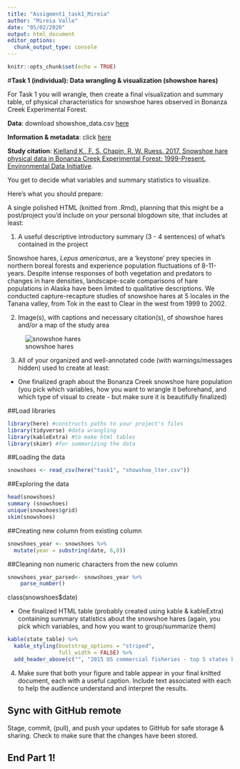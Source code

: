 ```yaml
---
title: "Assigment1_task1_Mireia"
author: "Mireia Valle"
date: "05/02/2020"
output: html_document
editor_options: 
  chunk_output_type: console
---
```


```r
knitr::opts_chunk$set(echo = TRUE)
```

#**Task 1 (individual): Data wrangling & visualization (showshoe hares)**

For Task 1 you will wrangle, then create a final visualization and summary table, of physical characteristics for snowshoe hares observed in Bonanza Creek Experimental Forest. 

**Data**: download showshoe_data.csv [here](https://drive.google.com/file/d/1d4LGOzyXHuQztwVQjU8IdmVvzRACVps4/view?usp=sharing)

**Information & metadata**: click [here](https://portal.lternet.edu/nis/metadataviewer?packageid=knb-lter-bnz.55.22)

**Study citation**: [Kielland K., F. S. Chapin, R. W. Ruess. 2017. Snowshoe hare physical data in Bonanza Creek Experimental Forest: 1999-Present. Environmental Data Initiative](https://doi.org/10.6073/pasta/03dce4856d79b91557d8e6ce2cbcdc14). 


You get to decide what variables and summary statistics to visualize. 

Here’s what you should prepare: 

A single polished HTML (knitted from .Rmd), planning that this might be a post/project you’d include on your personal blogdown site, that includes at least:

1.	A useful descriptive introductory summary (3 - 4 sentences) of what’s contained in the project

Snowshoe hares, *Lepus americanus*, are a 'keystone' prey species in northern boreal forests and experience population fluctuations of 8-11-years. Despite intense responses of both vegetation and predators to changes in hare densities, landscape-scale comparisons of hare populations in Alaska have been limited to qualitative descriptions. We conducted capture-recapture studies of snowshoe hares at 5 locales in the Tanana valley, from Tok in the east to Clear in the west from 1999 to 2002. 

2.	Image(s), with captions and necessary citation(s), of showshoe hares and/or a map of the study area


![snowshoe hares](images/images.jpg)


3.	All of your organized and well-annotated code (with warnings/messages hidden) used to create at least:

-	One finalized graph about the Bonanza Creek snowshoe hare population (you pick which variables, how you want to wrangle it beforehand, and which type of visual to create - but make sure it is beautifully finalized)

##Load libraries
```r
library(here) #constructs paths to your project's files 
library(tidyverse) #data wrangling
library(kableExtra) #to make html tables
library(skimr) #for summarizing the data
```

##Loading the data
```r
snowshoes <- read_csv(here("task1", "showshoe_lter.csv"))
```

##Exploring the data
```r
head(snowshoes)
summary (snowshoes)
unique(snowshoes$grid)
skim(snowshoes)

```
##Creating new column from existing column
```r
snowshoes_year <- snowshoes %>% 
  mutate(year = substring(date, 6,8))
```
##Cleaning non numeric characters from the new column
```r
snowshoes_year_parsed<- snowshoes_year %>% 
    parse_number()
```

class(snowshoes$date)

-	One finalized HTML table (probably created using kable & kableExtra) containing summary statistics about the snowshoe hares (again, you pick which variables, and how you want to group/summarize them)

```r
kable(state_table) %>% 
  kable_styling(bootstrap_options = "striped", 
                full_width = FALSE) %>% 
  add_header_above(c("", "2015 US commercial fisheries - top 5 states by value" = 2))
```



4.	Make sure that both your figure and table appear in your final knitted document, each with a useful caption. Include text associated with each to help the audience understand and interpret the results. 

## Sync with GitHub remote

Stage, commit, (pull), and push your updates to GitHub for safe storage & sharing. Check to make sure that the changes have been stored. 

## End Part 1!
